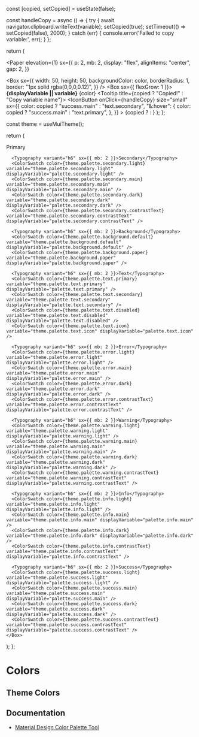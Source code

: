 
  const [copied, setCopied] = useState(false);

const handleCopy = async () => {
try {
await navigator.clipboard.writeText(variable);
setCopied(true);
setTimeout(() => setCopied(false), 2000);
} catch (err) {
console.error('Failed to copy variable:', err);
}
};

return (

<Paper
  elevation={1}
  sx={{
    p: 2,
    mb: 2,
    display: "flex",
    alignItems: "center",
    gap: 2,
  }}
>
  <Box
    sx={{
      width: 50,
      height: 50,
      backgroundColor: color,
      borderRadius: 1,
      border: "1px solid rgba(0,0,0,0.12)",
    }}
  />
  <Box sx={{ flexGrow: 1 }}>
    <Typography variant="body2" color="text.secondary">
      <strong>{displayVariable || variable}</strong>
    </Typography>
    <Typography variant="body2" color="text.secondary">
      {color}
    </Typography>
  </Box>
  <Tooltip title={copied ? "Copied!" : "Copy variable name"}>
    <IconButton
      onClick={handleCopy}
      size="small"
      sx={{
        color: copied ? "success.main" : "text.secondary",
        "&:hover": {
          color: copied ? "success.main" : "text.primary",
        },
      }}
    >
      {copied ? <CheckIcon /> : <ContentCopyIcon />}
    </IconButton>
  </Tooltip>
</Paper>
); };

  const theme = useMuiTheme();

return (

<Box>
      <Typography variant="h6" sx={{ mb: 2 }}>Primary</Typography>
      <ColorSwatch color={theme.palette.primary.light} variable="theme.palette.primary.light" displayVariable="palette.primary.light" />
      <ColorSwatch color={theme.palette.primary.main} variable="theme.palette.primary.main" displayVariable="palette.primary.main" />
      <ColorSwatch color={theme.palette.primary.dark} variable="theme.palette.primary.dark" displayVariable="palette.primary.dark" />
      <ColorSwatch color={theme.palette.primary.contrastText} variable="theme.palette.primary.contrastText" displayVariable="palette.primary.contrastText" />

      <Typography variant="h6" sx={{ mb: 2 }}>Secondary</Typography>
      <ColorSwatch color={theme.palette.secondary.light} variable="theme.palette.secondary.light" displayVariable="palette.secondary.light" />
      <ColorSwatch color={theme.palette.secondary.main} variable="theme.palette.secondary.main" displayVariable="palette.secondary.main" />
      <ColorSwatch color={theme.palette.secondary.dark} variable="theme.palette.secondary.dark" displayVariable="palette.secondary.dark" />
      <ColorSwatch color={theme.palette.secondary.contrastText} variable="theme.palette.secondary.contrastText" displayVariable="palette.secondary.contrastText" />

      <Typography variant="h6" sx={{ mb: 2 }}>Background</Typography>
      <ColorSwatch color={theme.palette.background.default} variable="theme.palette.background.default" displayVariable="palette.background.default" />
      <ColorSwatch color={theme.palette.background.paper} variable="theme.palette.background.paper" displayVariable="palette.background.paper" />

      <Typography variant="h6" sx={{ mb: 2 }}>Text</Typography>
      <ColorSwatch color={theme.palette.text.primary} variable="theme.palette.text.primary" displayVariable="palette.text.primary" />
      <ColorSwatch color={theme.palette.text.secondary} variable="theme.palette.text.secondary" displayVariable="palette.text.secondary" />
      <ColorSwatch color={theme.palette.text.disabled} variable="theme.palette.text.disabled" displayVariable="palette.text.disabled" />
      <ColorSwatch color={theme.palette.text.icon} variable="theme.palette.text.icon" displayVariable="palette.text.icon" />

      <Typography variant="h6" sx={{ mb: 2 }}>Error</Typography>
      <ColorSwatch color={theme.palette.error.light} variable="theme.palette.error.light" displayVariable="palette.error.light" />
      <ColorSwatch color={theme.palette.error.main} variable="theme.palette.error.main" displayVariable="palette.error.main" />
      <ColorSwatch color={theme.palette.error.dark} variable="theme.palette.error.dark" displayVariable="palette.error.dark" />
      <ColorSwatch color={theme.palette.error.contrastText} variable="theme.palette.error.contrastText" displayVariable="palette.error.contrastText" />

      <Typography variant="h6" sx={{ mb: 2 }}>Warning</Typography>
      <ColorSwatch color={theme.palette.warning.light} variable="theme.palette.warning.light" displayVariable="palette.warning.light" />
      <ColorSwatch color={theme.palette.warning.main} variable="theme.palette.warning.main" displayVariable="palette.warning.main" />
      <ColorSwatch color={theme.palette.warning.dark} variable="theme.palette.warning.dark" displayVariable="palette.warning.dark" />
      <ColorSwatch color={theme.palette.warning.contrastText} variable="theme.palette.warning.contrastText" displayVariable="palette.warning.contrastText" />

      <Typography variant="h6" sx={{ mb: 2 }}>Info</Typography>
      <ColorSwatch color={theme.palette.info.light} variable="theme.palette.info.light" displayVariable="palette.info.light" />
      <ColorSwatch color={theme.palette.info.main} variable="theme.palette.info.main" displayVariable="palette.info.main" />
      <ColorSwatch color={theme.palette.info.dark} variable="theme.palette.info.dark" displayVariable="palette.info.dark" />
      <ColorSwatch color={theme.palette.info.contrastText} variable="theme.palette.info.contrastText" displayVariable="palette.info.contrastText" />

      <Typography variant="h6" sx={{ mb: 2 }}>Success</Typography>
      <ColorSwatch color={theme.palette.success.light} variable="theme.palette.success.light" displayVariable="palette.success.light" />
      <ColorSwatch color={theme.palette.success.main} variable="theme.palette.success.main" displayVariable="palette.success.main" />
      <ColorSwatch color={theme.palette.success.dark} variable="theme.palette.success.dark" displayVariable="palette.success.dark" />
      <ColorSwatch color={theme.palette.success.contrastText} variable="theme.palette.success.contrastText" displayVariable="palette.success.contrastText" />
    </Box>

);
};

# Colors

## Theme Colors

<ThemeColors />

## Documentation

- [Material Design Color Palette Tool](https://m2.material.io/inline-tools/color/)
